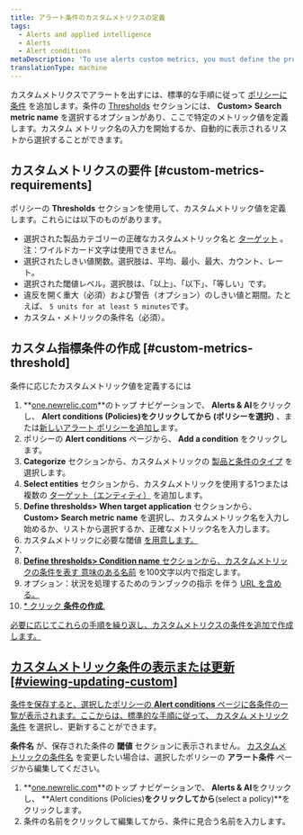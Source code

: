 ```yaml
---
title: アラート条件のカスタムメトリクスの定義
tags:
  - Alerts and applied intelligence
  - Alerts
  - Alert conditions
metaDescription: 'To use alerts custom metrics, you must define the product and entity, select the exact custom metric name, and define the thresholds.'
translationType: machine
---
```


カスタムメトリクスでアラートを出すには、標準的な手順に従って [ポリシーに条件](/docs/alerts/new-relic-alerts-beta/configuring-alert-policies/define-alert-conditions) を追加します。条件の [Thresholds](/docs/alerts/new-relic-alerts-beta/configuring-alert-policies/define-thresholds-trigger-alert) セクションには、 **Custom> Search metric name** を選択するオプションがあり、ここで特定のメトリック値を定義します。カスタム メトリック名の入力を開始するか、自動的に表示されるリストから選択することができます。

## カスタムメトリクスの要件 [#custom-metrics-requirements]

ポリシーの **Thresholds** セクションを使用して、カスタムメトリック値を定義します。これらには以下のものがあります。

* 選択された製品カテゴリーの正確なカスタムメトリック名と [ターゲット](/docs/alerts/new-relic-alerts-beta/configuring-alert-policies/select-product-targets-alert-condition) 。注：ワイルドカード文字は使用できません。
* 選択されたしきい値関数。選択肢は、平均、最小、最大、カウント、レート。
* 選択された閾値レベル。選択肢は、「以上」、「以下」、「等しい」です。
* 違反を開く重大（必須）および警告（オプション）のしきい値と期間。たとえば、 `5 units for at least 5 minutes`です。
* カスタム・メトリックの条件名（必須）。

## カスタム指標条件の作成 [#custom-metrics-threshold]

条件に応じたカスタムメトリック値を定義するには

1. **[one.newrelic.com](https://one.newrelic.com)**のトップ ナビゲーションで、 **Alerts & AI**をクリックし、 **Alert conditions (Policies)**をクリックしてから (ポリシー**を選択)** 、または[新しいアラート ポリシーを追加し](/docs/alerts/new-relic-alerts-beta/configuring-alert-policies/name-or-rename-alert-policy)ます。
2. ポリシーの **Alert conditions** ページから、 **Add a condition** をクリックします。
3. **Categorize** セクションから、カスタムメトリックの [製品と条件のタイプ](/docs/alerts/new-relic-alerts-beta/configuring-alert-policies/define-alert-conditions) を選択します。
4. **Select entities** セクションから、カスタムメトリックを使用する1つまたは複数の [ターゲット（エンティティ）](/docs/alerts/new-relic-alerts-beta/configuring-alert-policies/select-product-targets-alert-condition) を追加します。
5. **Define thresholds> When target application** セクションから、 **Custom> Search metric name** を選択し、カスタムメトリック名を入力し始めるか、リストから選択するか、正確なメトリック名を入力します。
6. カスタムメトリックに必要な閾値 [を用意します。](#custom-metrics-requirements)
7. [](#custom-metrics-requirements)
8. [**Define thresholds> Condition name** セクションから、カスタムメトリックの条件を表す ](#custom-metrics-requirements)[意味のある名前](/docs/alerts/new-relic-alerts-beta/configuring-alert-policies/define-alert-conditions#best-practices-conditions) を100文字以内で指定します。
9. オプション：状況を処理するためのランブックの指示 を伴う [URL を含める。](/docs/alerts/new-relic-alerts-beta/reviewing-alert-incidents/provide-runbook-instructions-alerts)
10. [* クリック **条件の作成**.](/docs/alerts/new-relic-alerts-beta/reviewing-alert-incidents/provide-runbook-instructions-alerts)

[必要に応じてこれらの手順を繰り返し、カスタムメトリクスの条件を追加で作成します。](/docs/alerts/new-relic-alerts-beta/reviewing-alert-incidents/provide-runbook-instructions-alerts)

## [カスタムメトリック条件の表示または更新 [#viewing-updating-custom]](/docs/alerts/new-relic-alerts-beta/reviewing-alert-incidents/provide-runbook-instructions-alerts)

[条件を保存すると、選択したポリシーの **Alert conditions** ページに各条件の一覧が表示されます。ここからは、標準的な手順に従って、 ](/docs/alerts/new-relic-alerts-beta/reviewing-alert-incidents/provide-runbook-instructions-alerts)[カスタム メトリック条件](#custom-metrics-threshold) を選択し、更新することができます。

**条件名** が、保存された条件の **閾値** セクションに表示されません。 [カスタムメトリックの条件名](/docs/alerts/new-relic-alerts-beta/configuring-alert-policies/define-alert-conditions#rename-condition) を変更したい場合は、選択したポリシーの **アラート条件** ページから編集してください。

1. **[one.newrelic.com](https://one.newrelic.com)**のトップ ナビゲーションで、 **Alerts & AI**をクリックし、 **Alert conditions (Policies)**をクリックしてから**(select a policy)**をクリックします。
2. 条件の名前をクリックして編集してから、条件に見合う名前を入力します。